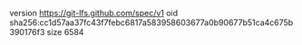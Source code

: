 version https://git-lfs.github.com/spec/v1
oid sha256:cc1d57aa37fc43f7febc6817a583958603677a0b90677b51ca4c675b390176f3
size 6584
